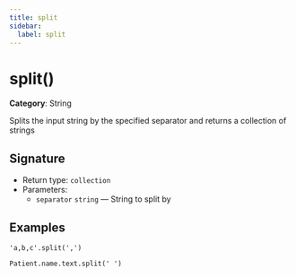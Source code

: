 ```yaml
---
title: split
sidebar:
  label: split
---
```


# split()

**Category**: String

Splits the input string by the specified separator and returns a collection of strings

## Signature

- Return type: `collection`
- Parameters:
  - `separator` `string` — String to split by

## Examples

```fhirpath
'a,b,c'.split(',')
```

```fhirpath
Patient.name.text.split(' ')
```

